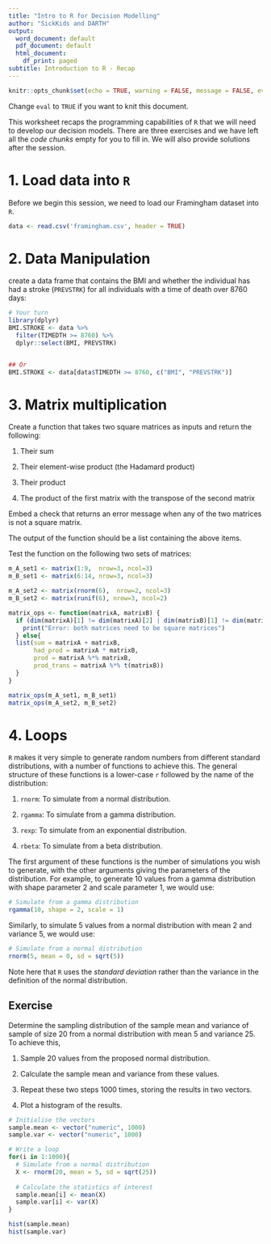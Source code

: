 ---
title: "Intro to R for Decision Modelling"
author: "SickKids and DARTH"
output:
  word_document: default
  pdf_document: default
  html_document:
    df_print: paged
subtitle: Introduction to R - Recap
---

```{r setup, include=FALSE}
knitr::opts_chunk$set(echo = TRUE, warning = FALSE, message = FALSE, eval = TRUE)
```

Change `eval` to `TRUE` if you want to knit this document.

This worksheet recaps the programming capabilities of `R` that we will need to develop our decision models. There are three exercises and we have left all the *code chunks* empty for you to fill in. We will also provide solutions after the session.

# 1. Load data into `R`

Before we begin this session, we need to load our Framingham dataset into `R`.

```{r}
data <- read.csv('framingham.csv', header = TRUE)
```

# 2. Data Manipulation

create a data frame that contains the BMI and whether the individual has had a stroke (`PREVSTRK`) for all individuals with a time of death over 8760 days:

```{r}
# Your turn
library(dplyr)
BMI.STROKE <- data %>% 
  filter(TIMEDTH >= 8760) %>%
  dplyr::select(BMI, PREVSTRK)


## Or
BMI.STROKE <- data[data$TIMEDTH >= 8760, c("BMI", "PREVSTRK")]
```

# 3. Matrix multiplication

Create a function that takes two square matrices as inputs and return the following:

1) Their sum

2) Their element-wise product (the Hadamard product)

3) Their product

4) The product of the first matrix with the transpose of the second matrix

Embed a check that returns an error message when any of the two matrices is not a square matrix.

The output of the function should be a list containing the above items.

Test the function on the following two sets of matrices:

```{r}
m_A_set1 <- matrix(1:9,  nrow=3, ncol=3)
m_B_set1 <- matrix(6:14, nrow=3, ncol=3)

m_A_set2 <- matrix(rnorm(6),  nrow=2, ncol=3)
m_B_set2 <- matrix(runif(6), nrow=3, ncol=2)
```

```{r}
matrix_ops <- function(matrixA, matrixB) {
  if (dim(matrixA)[1] != dim(matrixA)[2] | dim(matrixB)[1] != dim(matrixB)[2]) {
    print("Error: both matrices need to be square matrices")
  } else{
  list(sum = matrixA + matrixB,
       had_prod = matrixA * matrixB,
       prod = matrixA %*% matrixB,
       prod_trans = matrixA %*% t(matrixB))
  }
}
```

```{r}
matrix_ops(m_A_set1, m_B_set1)
matrix_ops(m_A_set2, m_B_set2)
```


# 4. Loops

`R` makes it very simple to generate random numbers from different standard distributions, with a number of functions to achieve this. The general structure of these functions is a lower-case `r` followed by the name of the distribution:

1. `rnorm`: To simulate from a normal distribution.

2. `rgamma`: To simulate from a  gamma distribution.

3. `rexp`: To simulate from an exponential distribution.

4. `rbeta`: To simulate from a beta distribution.

The first argument of these functions is the number of simulations you wish to generate, with the other arguments giving the parameters of the distribution. For example, to generate 10 values from a gamma distribution with shape parameter 2 and scale parameter 1, we would use:

```{r}
# Simulate from a gamma distribution
rgamma(10, shape = 2, scale = 1)
```

Similarly, to simulate 5 values from a normal distribution with mean 2 and variance 5, we would use:

```{r}
# Simulate from a normal distribution
rnorm(5, mean = 0, sd = sqrt(5))
```
Note here that `R` uses the *standard deviation* rather than the variance in the definition of the normal distribution.

## Exercise

Determine the sampling distribution of the sample mean and variance of sample of size 20 from a normal distribution with mean 5 and variance 25. To achieve this,

1. Sample 20 values from the proposed normal distribution.

2. Calculate the sample mean and variance from these values.

3. Repeat these two steps 1000 times, storing the results in two vectors.

4. Plot a histogram of the results.

```{r}
# Initialise the vectors
sample.mean <- vector("numeric", 1000)
sample.var <- vector("numeric", 1000)

# Write a loop
for(i in 1:1000){
  # Simulate from a normal distribution
  X <- rnorm(20, mean = 5, sd = sqrt(25))
  
  # Calculate the statistics of interest
  sample.mean[i] <- mean(X)
  sample.var[i] <- var(X)
}

hist(sample.mean)
hist(sample.var)
```


